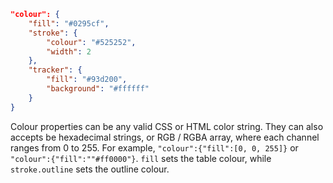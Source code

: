 ```json
"colour": {
    "fill": "#0295cf",
    "stroke": {
        "colour": "#525252",
        "width": 2
    },
    "tracker": {
        "fill": "#93d200",
        "background": "#ffffff"
    }
}
```

Colour properties can be any valid CSS or HTML color string. They can also accepts be hexadecimal strings, or RGB / RGBA array, where each channel ranges from 0 to 255. For example, `"colour":{"fill":[0, 0, 255]}` or `"colour":{"fill":""#ff0000"}`. `fill` sets the table colour, while `stroke.outline` sets the outline colour.  
